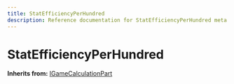 ```yaml
---
title: StatEfficiencyPerHundred
description: Reference documentation for StatEfficiencyPerHundred meta class
---
```



# StatEfficiencyPerHundred

**Inherits from:** [IGameCalculationPart](/classes/igamecalculationpart)

<ClassDetails file="/db/classes/StatEfficiencyPerHundred.8dea5c707993.json" />
